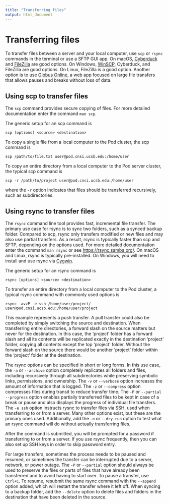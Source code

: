 ```yaml
---
title: "Transferring files"
output: html_document
---
```


# Transferring files

To transfer files between a server and your local computer, use `scp` or `rsync` commands in the terminal or use a SFTP GUI app. On macOS, [Cyberduck](https://cyberduck.io/) and [FileZilla](https://filezilla-project.org/) are good options. On Windows, [WinSCP](https://winscp.net/eng/index.php), Cyberduck, and FileZilla are good options. On Linux, FileZilla is a good option. Another option is to use [Globus Online](http://csc.cnsi.ucsb.edu/docs/globus-online), a web app focused on large file transfers that allows pauses and breaks without loss of data.

## Using scp to transfer files

The `scp` command provides secure copying of files. For more detailed documentation enter the command `man scp`.

The generic setup for an scp command is

```
scp [options] <source> <destination>
```

To copy a single file from a local computer to the Pod cluster, the scp command is

```
scp /path/to/file.txt user@pod.cnsi.ucsb.edu:/home/user
```

To copy an entire directory from a local computer to the Pod server cluster, the typical scp command is

```
scp -r /path/to/project user@pod.cnsi.ucsb.edu:/home/user
```

where the `-r` option indicates that files should be transferred recursively, such as subdirectories.

## Using rsync to transfer files

The `rsync` command line tool provides fast, incremental file transfer. The primary use case for rsync is to sync two folders, such as a synced backup folder. Compared to scp, rsync only transfers modified or new files and may also use partial transfers. As a result, rsync is typically faster than scp and SFTP, depending on the options used. For more detailed documentation enter the command `man rsync` or see <https://rsync.samba.org/>. On macOS and Linux, rsync is typically pre-installed. On Windows, you will need to install and use rsync via [Cygwin](https://www.cygwin.com/).

The generic setup for an rsync command is

```
rsync [options] <source> <destination>
```

To transfer an entire directory from a local computer to the Pod cluster, a typical rsync command with commonly used options is

```
rsync -avzP -e ssh /home/user/project/ user@pod.cnsi.ucsb.edu:/home/user/project
```

This example represents a push transfer. A pull transfer could also be completed by simply switching the source and destination. When transferring entire directories, a forward slash on the source matters but never for the destination. In this case, the 'project' folder has a forward slash and all its contents will be replicated exactly in the destination 'project' folder, copying all contents except the top 'project' folder. Without the forward slash on the source there would be another 'project' folder within the 'project' folder at the destination.

The rsync options can be specified in short or long forms. In this use case, the `-a`  or `--archive` option completely replicates all folders and files, including recursively through all subdirectories while preserving symbolic links, permissions, and ownership. The `-v` or `--verbose` option increases the amount of information that is logged. The `-z` or `--compress` option compresses files during transit to reduce transfer time. The `-P` or `--partial --progress` option enables partially transferred files to be kept in case of a break or pause and also displays the progress of individual file transfers. The `-e ssh` option instructs rysnc to transfer files via SSH, used when transferring to or from a server. Many other options exist, but these are the primary ones used. Additionally, add the `-n` or `--dry-run` option to test what an rsync command will do without actually transferring files.

After the command is submitted, you will be prompted for a password if transferring to or from a server. If you use rsync frequently, then you can also set up SSH keys in order to skip password entry.

For large transfers, sometimes the process needs to be paused and resumed, or sometimes the transfer can be interrupted due to a server, network, or power outage. The `-P` or `--partial` option should always be used to preserve the files or parts of files that have already been transferred and to avoid having to start over. To pause a transfer, use `Ctrl+C`. To resume, resubmit the same rsync command with the `--append` option added, which will restart the transfer where it left off. When syncing to a backup folder, add the `--delete` option to delete files and folders in the destination that have been deleted in the source.
